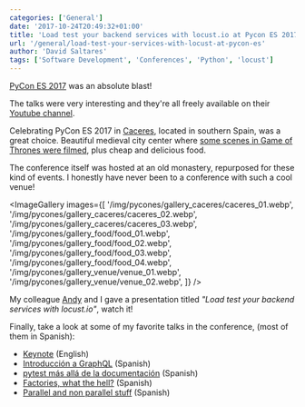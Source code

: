 ```yaml
---
categories: ['General']
date: '2017-10-24T20:49:32+01:00'
title: 'Load test your backend services with locust.io at Pycon ES 2017'
url: '/general/load-test-your-services-with-locust-at-pycon-es'
author: 'David Saltares'
tags: ['Software Development', 'Conferences', 'Python', 'locust']
---
```


[PyCon ES 2017](https://2017.es.pycon.org/en/) was an absolute blast!

The talks were very interesting and they're all freely available on their
[Youtube channel](https://www.youtube.com/watch?v=8QYnf8EVoRc&list=PLahUDl6AAwrhc_qBiZpn07_7tDZnapO9C).

Celebrating PyCon ES 2017 in [Caceres](https://en.wikipedia.org/wiki/C%C3%A1ceres,_Spain),
located in southern Spain, was a great choice. Beautiful medieval city center where [some
scenes in Game of Thrones were filmed](https://winteriscoming.net/2016/12/16/final-images-caceres-season-7-game-thrones/),
plus cheap and delicious food.

The conference itself was hosted at an old monastery, repurposed for these kind
of events. I honestly have never been to a conference with such a cool venue!

<ImageGallery
  images={[
    '/img/pycones/gallery_caceres/caceres_01.webp',
    '/img/pycones/gallery_caceres/caceres_02.webp',
    '/img/pycones/gallery_caceres/caceres_03.webp',
    '/img/pycones/gallery_food/food_01.webp',
    '/img/pycones/gallery_food/food_02.webp',
    '/img/pycones/gallery_food/food_03.webp',
    '/img/pycones/gallery_food/food_04.webp',
    '/img/pycones/gallery_venue/venue_01.webp',
    '/img/pycones/gallery_venue/venue_02.webp',
  ]}
/>

My colleague [Andy](https://twitter.com/andyalmonte31) and I gave a
presentation titled _"Load test your backend services with locust.io"_, watch it!

<YouTube videoId="cuATUqwW6T8" />

Finally, take a look at some of my favorite talks in the conference, (most of them in Spanish):

- [Keynote](https://www.youtube.com/watch?v=ayQK6app_wA&list=PLahUDl6AAwrhc_qBiZpn07_7tDZnapO9C&index=33) (English)
- [Introducción a GraphQL](https://www.youtube.com/watch?v=RtyxhWH58cA&list=PLahUDl6AAwrhc_qBiZpn07_7tDZnapO9C&index=20) (Spanish)
- [pytest más allá de la documentación](https://www.youtube.com/watch?v=Sbd0N8mP1PM&list=PLahUDl6AAwrhc_qBiZpn07_7tDZnapO9C&index=21) (Spanish)
- [Factories, what the hell?](https://www.youtube.com/watch?v=9RIUYeaKX1Q&list=PLahUDl6AAwrhc_qBiZpn07_7tDZnapO9C&index=26) (Spanish)
- [Parallel and non parallel stuff](https://www.youtube.com/watch?v=0sgw0054KVY&list=PLahUDl6AAwrhc_qBiZpn07_7tDZnapO9C&index=59) (Spanish)
